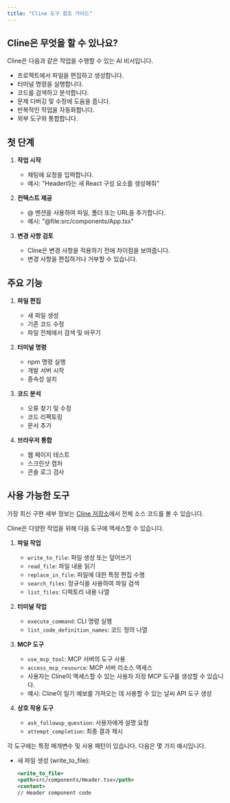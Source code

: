 ```yaml
---
title: "Cline 도구 참조 가이드"
---
```


## Cline은 무엇을 할 수 있나요?

Cline은 다음과 같은 작업을 수행할 수 있는 AI 비서입니다.

-   프로젝트에서 파일을 편집하고 생성합니다.
-   터미널 명령을 실행합니다.
-   코드를 검색하고 분석합니다.
-   문제 디버깅 및 수정에 도움을 줍니다.
-   반복적인 작업을 자동화합니다.
-   외부 도구와 통합합니다.

## 첫 단계

1.  **작업 시작**
    -   채팅에 요청을 입력합니다.
    -   예시: "Header라는 새 React 구성 요소를 생성해줘"

2.  **컨텍스트 제공**
    -   @ 멘션을 사용하여 파일, 폴더 또는 URL을 추가합니다.
    -   예시: "@file:src/components/App.tsx"

3.  **변경 사항 검토**
    -   Cline은 변경 사항을 적용하기 전에 차이점을 보여줍니다.
    -   변경 사항을 편집하거나 거부할 수 있습니다.

## 주요 기능

1.  **파일 편집**
    -   새 파일 생성
    -   기존 코드 수정
    -   파일 전체에서 검색 및 바꾸기

2.  **터미널 명령**
    -   npm 명령 실행
    -   개발 서버 시작
    -   종속성 설치

3.  **코드 분석**
    -   오류 찾기 및 수정
    -   코드 리팩토링
    -   문서 추가

4.  **브라우저 통합**
    -   웹 페이지 테스트
    -   스크린샷 캡처
    -   콘솔 로그 검사

## 사용 가능한 도구

가장 최신 구현 세부 정보는 [Cline 저장소](https://github.com/cline/cline/blob/main/src/core/Cline.ts)에서 전체 소스 코드를 볼 수 있습니다.

Cline은 다양한 작업을 위해 다음 도구에 액세스할 수 있습니다.

1.  **파일 작업**
    -   `write_to_file`: 파일 생성 또는 덮어쓰기
    -   `read_file`: 파일 내용 읽기
    -   `replace_in_file`: 파일에 대한 특정 편집 수행
    -   `search_files`: 정규식을 사용하여 파일 검색
    -   `list_files`: 디렉토리 내용 나열

2.  **터미널 작업**
    -   `execute_command`: CLI 명령 실행
    -   `list_code_definition_names`: 코드 정의 나열

3.  **MCP 도구**
    -   `use_mcp_tool`: MCP 서버의 도구 사용
    -   `access_mcp_resource`: MCP 서버 리소스 액세스
    -   사용자는 Cline이 액세스할 수 있는 사용자 지정 MCP 도구를 생성할 수 있습니다.
    -   예시: Cline이 일기 예보를 가져오는 데 사용할 수 있는 날씨 API 도구 생성

4.  **상호 작용 도구**
    -   `ask_followup_question`: 사용자에게 설명 요청
    -   `attempt_completion`: 최종 결과 제시

각 도구에는 특정 매개변수 및 사용 패턴이 있습니다. 다음은 몇 가지 예시입니다.

-   새 파일 생성 (write_to_file):

    ```xml
    <write_to_file>
    <path>src/components/Header.tsx</path>
    <content>
    // Header component code
